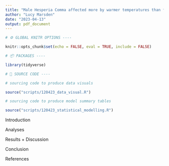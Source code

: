 ```yaml
---
title: "Male Hesperia Comma affected more by warmer temperatures than female conspecifics despite female-biased size sexual dimorphism."
author: "Lucy Marsden"
date: "2023-04-13"
output: pdf_document
---
```


```r

# ⚙️ GLOBAL KNITR OPTIONS ----

knitr::opts_chunk$set(echo = FALSE, eval = TRUE, include = FALSE)

# 📦 PACKAGES ----

library(tidyverse)
```

```r

# 📜 SOURCE CODE ----

# sourcing code to produce data visuals

source("scripts/120423_data_visual.R")

# sourcing code to produce model summary tables

source("scripts/120423_statistical_modelling.R")

```

Introduction


Analyses

Results + Discussion



Conclusion

References
